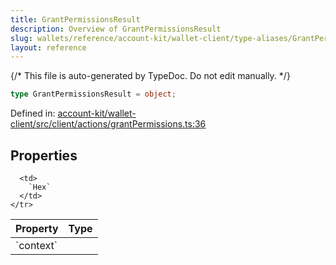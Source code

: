 ```yaml
---
title: GrantPermissionsResult
description: Overview of GrantPermissionsResult
slug: wallets/reference/account-kit/wallet-client/type-aliases/GrantPermissionsResult
layout: reference
---
```


{/* This file is auto-generated by TypeDoc. Do not edit manually. */}

```ts
type GrantPermissionsResult = object;
```

Defined in: [account-kit/wallet-client/src/client/actions/grantPermissions.ts:36](https://github.com/alchemyplatform/aa-sdk/blob/17aad1f572375d42a06c7e3238078a88a435d459/account-kit/wallet-client/src/client/actions/grantPermissions.ts#L36)

## Properties

<table>
  <thead>
    <tr>
      <th align="left">Property</th>
      <th align="left">Type</th>
    </tr>
  </thead>

  <tbody>
    <tr>
      <td>
        <a id="context" /> `context`
      </td>

      <td>
        `Hex`
      </td>
    </tr>

  </tbody>
</table>
